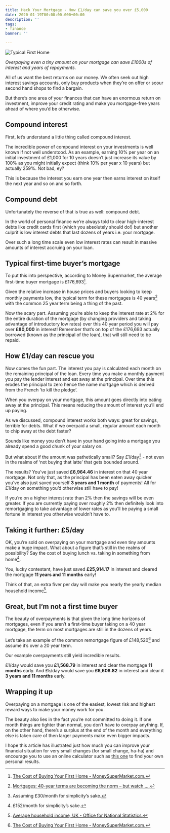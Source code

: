 ```yaml
---
title: Hack Your Mortgage - How £1/day can save you over £5,000
date: 2020-01-19T00:00:00.000+00:00
description: ''
tags:
- finance
banner: ''

---
```

![Typical First Home](./media/tierra-mallorca-rgJ1J8SDEAY-unsplash.jpg)

_Overpaying even a tiny amount on your mortgage can save £1000s of interest and years of repayments._

All of us want the best returns on our money. We often seek out high interest savings accounts, only buy products when they’re on offer or scour second hand shops to find a bargain.

But there’s one area of your finances that can have an enormous return on investment, improve your credit rating and make you mortgage-free years ahead of where you’d be otherwise.

## Compound interest

First, let’s understand a little thing called compound interest.

The incredible power of compound interest on your investments is well known if not well understood. As an example, earning 10% per year on an initial investment of £1,000 for 10 years doesn’t just increase its value by 100% as you might initially expect (think 10% per year x 10 years) but actually 259%. Not bad, ey?

This is because the interest you earn one year then earns interest on itself the next year and so on and so forth.

## Compound debt

Unfortunately the reverse of that is true as well: compound debt.

In the world of personal finance we’re always told to clear high-interest debts like credit cards first (which you absolutely should do!) but another culprit is low interest debts that last dozens of years i.e. your mortgage.

Over such a long time scale even low interest rates can result in massive amounts of interest accruing on your loan.

## Typical first-time buyer’s mortgage

To put this into perspective, according to Money Supermarket, the average first-time buyer mortgage is £176,693[^1].

[^1]: [The Cost of Buying Your First Home - MoneySuperMarket.com.](https://www.moneysupermarket.com/mortgages/first-time-buyers/cost-of-buying-your-first-home/)

Given the relative increase in house prices and buyers looking to keep monthly payments low, the typical term for these mortgages is 40 years[^2] with the common 25 year term being a thing of the past.

[^2]: [Mortgages: 40-year terms are becoming the norm – but watch ....](https://www.theguardian.com/money/2019/oct/19/mortgages-40-year-terms-first-time-buyers)

Now the scary part. Assuming you’re able to keep the interest rate at 2% for the entire duration of the mortgage (by changing providers and taking advantage of introductory low rates) over this 40 year period you will pay over **£80,000** in interest! Remember that’s on top of the £176,693 actually borrowed (known as the principal of the loan), that will still need to be repaid.

## How £1/day can rescue you

Now comes the fun part. The interest you pay is calculated each month on the remaining principal of the loan. Every time you make a monthly payment you pay the lender interest and eat away at the principal. Over time this erodes the principal to zero hence the name mortgage which is derived from the French ‘to kill the pledge’.

When you overpay on your mortgage, this amount goes directly into eating away at the principal. This means reducing the amount of interest you’ll end up paying.

As we discussed, compound interest works both ways: great for savings, terrible for debts. What if we overpaid a small, regular amount each month to chip away at the debt faster?

Sounds like money you don’t have in your hand going into a mortgage you already spend a good chunk of your salary on.

But what about if the amount was pathetically small? Say £1/day[^3] - not even in the realms of ‘not buying that latte’ that gets bounded around.

[^3]: Assuming £30/month for simplicity’s sake.

The results? You’ve just saved **£6,964.46** in interest on that 40 year mortgage. Not only that, as the principal has been eaten away quicker you’ve also just saved yourself **3 years and 1 month** of payments! All for £1/day on something you’d otherwise still have to pay!

If you’re on a higher interest rate than 2% then the savings will be even greater. If you are currently paying over roughly 2% then definitely look into remortgaging to take advantage of lower rates as you’ll be paying a small fortune in interest you otherwise wouldn’t have to.

## Taking it further: £5/day

OK, you’re sold on overpaying on your mortgage and even tiny amounts make a huge impact. What about a figure that’s still in the realms of possibility? Say the cost of buying lunch vs. taking in something from home[^5].

[^5]: £152/month for simplicity’s sake.

You, lucky contestant, have just saved **£25,914.17** in interest and cleared the mortgage **11 years and 11 months** early!

Think of that, an extra fiver per day will make you nearly the yearly median household income[^6].

[^6]: [Average household income, UK - Office for National Statistics.](https://www.ons.gov.uk/peoplepopulationandcommunity/personalandhouseholdfinances/incomeandwealth/bulletins/householddisposableincomeandinequality/financialyearending2019provisional)

## Great, but I’m not a first time buyer

The beauty of overpayments is that given the long time horizons of mortgages, even if you aren’t a first-time buyer taking on a 40 year mortgage, the term on most mortgages are still in the dozens of years.

Let’s take an example of the common remortgage figure of £148,520[^7] and assume it’s over a 20 year term.

[^7]: [The Cost of Buying Your First Home - MoneySuperMarket.com.](https://www.moneysupermarket.com/mortgages/first-time-buyers/cost-of-buying-your-first-home/)

Our example overpayments still yield incredible results.

£1/day would save you **£1,568.79** in interest and clear the mortgage **11 months** early. And £5/day would save you **£6,608.82** in interest and clear it **3 years and 11 months** early.

## Wrapping it up

Overpaying on a mortgage is one of the easiest, lowest risk and highest reward ways to make your money work for you.

The beauty also lies in the fact you’re not committed to doing it. If one month things are tighter than normal, you don’t have to overpay anything. If, on the other hand, there’s a surplus at the end of the month and everything else is taken care of then larger payments make even bigger impacts.

I hope this article has illustrated just how much you can improve your financial situation for very small changes (for small change, ha-ha) and encourage you to use an online calculator such as [this one](https://www.nationwide.co.uk/products/mortgages/our-mortgages/mortgage-calculators/mortgage-overpayment-calculator "this one") to find your own personal results.